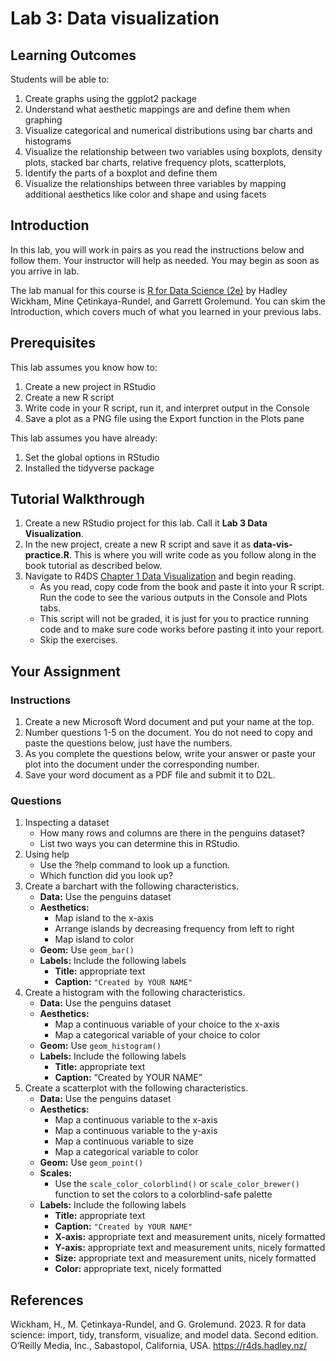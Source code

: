 # Lab 3: Data visualization

## Learning Outcomes

Students will be able to:

1.  Create graphs using the ggplot2 package
2.  Understand what aesthetic mappings are and define them when graphing
3.  Visualize categorical and numerical distributions using bar charts and histograms
4.  Visualize the relationship between two variables using boxplots, density plots, stacked bar charts, relative frequency plots, scatterplots,
5.  Identify the parts of a boxplot and define them
6.  Visualize the relationships between three variables by mapping additional aesthetics like color and shape and using facets

## Introduction

In this lab, you will work in pairs as you read the instructions below and follow them. Your instructor will help as needed. You may begin as soon as you arrive in lab.

The lab manual for this course is [R for Data Science (2e)](https://r4ds.hadley.nz/) by Hadley Wickham, Mine Çetinkaya-Rundel, and Garrett Grolemund. You can skim the Introduction, which covers much of what you learned in your previous labs.

## Prerequisites

This lab assumes you know how to:

1.  Create a new project in RStudio
2.  Create a new R script
3.  Write code in your R script, run it, and interpret output in the Console
4.  Save a plot as a PNG file using the Export function in the Plots pane

This lab assumes you have already:

1.  Set the global options in RStudio
2.  Installed the tidyverse package

## Tutorial Walkthrough

1.  Create a new RStudio project for this lab. Call it **Lab 3 Data Visualization**.
2.  In the new project, create a new R script and save it as **data-vis-practice.R**. This is where you will write code as you follow along in the book tutorial as described below.
3.  Navigate to R4DS [Chapter 1 Data Visualization](https://r4ds.hadley.nz/data-visualize) and begin reading.
    -   As you read, copy code from the book and paste it into your R script. Run the code to see the various outputs in the Console and Plots tabs.
    -   This script will not be graded, it is just for you to practice running code and to make sure code works before pasting it into your report.
    -   Skip the exercises.

## Your Assignment

### Instructions

1.  Create a new Microsoft Word document and put your name at the top.
2.  Number questions 1-5 on the document. You do not need to copy and paste the questions below, just have the numbers.
3.  As you complete the questions below, write your answer or paste your plot into the document under the corresponding number.
4.  Save your word document as a PDF file and submit it to D2L.

### Questions

1.  Inspecting a dataset
    -   How many rows and columns are there in the penguins dataset?
    -   List two ways you can determine this in RStudio.
2.  Using help
    -   Use the ?help command to look up a function.
    -   Which function did you look up?
3.  Create a barchart with the following characteristics.
    -   **Data:** Use the penguins dataset
    -   **Aesthetics:**
        -   Map island to the x-axis
        -   Arrange islands by decreasing frequency from left to right
        -   Map island to color
    -   **Geom:** Use `geom_bar()`
    -   **Labels:** Include the following labels
        -   **Title:** appropriate text
        -   **Caption:** `"Created by YOUR NAME"`
4.  Create a histogram with the following characteristics.
    -   **Data:** Use the penguins dataset
    -   **Aesthetics:**
        -   Map a continuous variable of your choice to the x-axis
        -   Map a categorical variable of your choice to color
    -   **Geom:** Use `geom_histogram()`
    -   **Labels:** Include the following labels
        -   **Title:** appropriate text
        -   **Caption:** "Created by YOUR NAME"
5.  Create a scatterplot with the following characteristics.
    -   **Data:** Use the penguins dataset
    -   **Aesthetics:**
        -   Map a continuous variable to the x-axis
        -   Map a continuous variable to the y-axis
        -   Map a continuous variable to size
        -   Map a categorical variable to color
    -   **Geom:** Use `geom_point()`
    -   **Scales:**
        -   Use the `scale_color_colorblind()` or `scale_color_brewer()` function to set the colors to a colorblind-safe palette
    -   **Labels:** Include the following labels
        -   **Title:** appropriate text
        -   **Caption:** `"Created by YOUR NAME"`
        -   **X-axis:** appropriate text and measurement units, nicely formatted
        -   **Y-axis:** appropriate text and measurement units, nicely formatted
        -   **Size:** appropriate text and measurement units, nicely formatted
        -   **Color:** appropriate text, nicely formatted

## References

Wickham, H., M. Çetinkaya-Rundel, and G. Grolemund. 2023. R for data science: import, tidy, transform, visualize, and model data. Second edition. O’Reilly Media, Inc., Sabastopol, California, USA. <https://r4ds.hadley.nz/>
